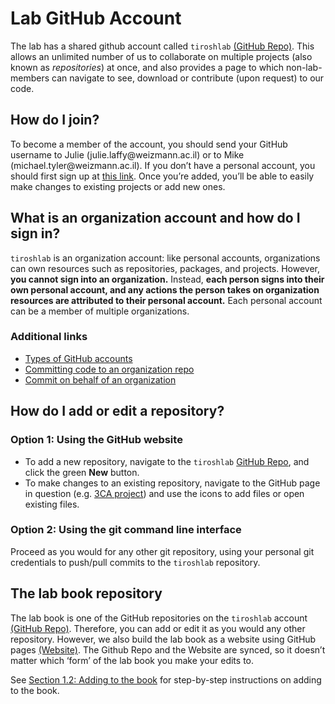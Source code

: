# Lab GitHub Account {#labGitHub}

The lab has a shared github account called `tiroshlab` [(GitHub Repo)](https://github.com/tiroshlab). This allows an unlimited number of us to collaborate on multiple projects (also known as *repositories*) at once, and also provides a page to which non-lab-members can navigate to see, download or contribute (upon request) to our code.


## How do I join?
To become a member of the account, you should send your GitHub username to Julie (julie.laffy@weizmann.ac.il) or to Mike (michael.tyler@weizmann.ac.il). If you don't have a personal account, you should first sign up at [this link](https://github.com/signup). Once you're added, you'll be able to easily make changes to existing projects or add new ones.


## What is an organization account and how do I sign in?
`tiroshlab` is an organization account: like personal accounts, organizations can own resources such as repositories, packages, and projects. However, **you cannot sign into an organization.** Instead, **each person signs into their own personal account, and any actions the person takes on organization resources are attributed to their personal account.** Each personal account can be a member of multiple organizations.

### Additional links
- [Types of GitHub accounts](https://docs.github.com/en/get-started/learning-about-github/types-of-github-accounts)
- [Committing code to an organization repo](https://stackoverflow.com/questions/35745358/can-a-github-organization-commit-code-to-a-repository)
- [Commit on behalf of an organization](Creating a commit on behalf of an organization)


## How do I add or edit a repository?
### Option 1: Using the GitHub website
- To add a new repository, navigate to the `tiroshlab` [GitHub Repo](https://github.com/tiroshlab), and click the green **New** button.
- To make changes to an existing repository, navigate to the GitHub page in question (e.g. [3CA project](https://github.com/tiroshlab/3ca)) and use the icons to add files or open existing files.

### Option 2: Using the git command line interface
Proceed as you would for any other git repository, using your personal git credentials to push/pull commits to the `tiroshlab` repository.


## The lab book repository
The lab book is one of the GitHub repositories on the `tiroshlab` account [(GitHub Repo)](https://github.com/tiroshlab/lab-book). Therefore, you can add or edit it as you would any other repository. However, we also build the lab book as a website using GitHub pages [(Website)](https://tiroshlab.github.io/lab-book/). The Github Repo and the Website are synced, so it doesn't matter which 'form' of the lab book you make your edits to. 

See [Section 1.2: Adding to the book](https://tiroshlab.github.io/lab-book/index.html#adding-to-the-book) for step-by-step instructions on adding to the book.

